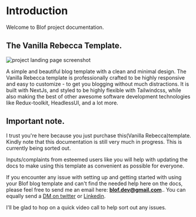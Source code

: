 # Introduction
 
Welcome to Blof project documentation.

## The Vanilla Rebecca Template.

![project landing page screenshot](/img-1.png)

A simple and beautiful blog template with a clean and minimal design. 
The Vanilla Rebecca template is professionally crafted to be highly responsive and easy to customize - to get you 
blogging without much distractions. It is built with NextJs, and styled to be highly flexible with
Tailwindcss, while also making the best of other awesome software development technologies like Redux-toolkit, 
HeadlessUI, and a lot more.

## Important note.

I trust you're here because you just purchase this(Vanilla Rebecca)template. Kindly note that this documentation 
is still very much in progress. This is currently being sorted out.

Inputs/complaints from esteemed users like you will help with updating the docs to make using this template as convenient as 
possible for everyone. 

If you encounter any issue with setting up and getting started with using your Blof blog template and can't 
find the needed help here on the docs, please feel free to send me an email 
here: **blof.dev@gmail.com**.. You can equally send a 
[DM on twitter](https://x.com/blof_dev) or [Linkedin](https://www.linkedin.com/company/blof-dev/). 

I'll be glad to hop on a quick video call to help sort out any issues.
